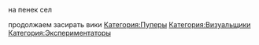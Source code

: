{{Инфобокс для пуперов
|title2=Ainutorendru
|другие_ники=
|image3=[[Файл:Ainutorendru.png|left]]
|caption3=
|сферы_творчества=приколы!!!
|год_начала=2016
|image4=
|caption4=
|имя_фамилия=
|дата_рождения=
|место_проживания=
|ссылки=
*[https://www.youtube.com/Ainutorendru youtube]
*[https://Ainutorendru.tumblr.com tumblr]
*[https://vk.com/Aintu vk]
*[https://www.deviantart.com/Ainutorendru deviantart]
}}на пенек сел

продолжаем засирать вики
[[Категория:Пуперы]]
[[Категория:Визуальщики]]
[[Категория:Экспериментаторы]]